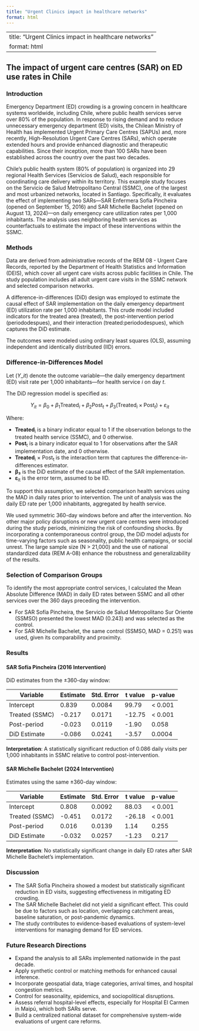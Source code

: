 ```yaml
---
title: "Urgent Clinics impact in healthcare networks"
format: html
---
```


```{=html}
<script>
  const password = prompt("Por favor, introduce la contraseña para acceder:");
  const correct = "saraccess2024"; // Puedes cambiar esta clave a la que tú quieras

  if (password !== correct) {
    document.body.innerHTML = `
      <h1>Acceso denegado</h1>
      <p>No tienes permiso para ver este contenido.</p>
    `;
  }
</script>
```

---
title: "Urgent Clinics impact in healthcare networks"
format: html
---

```{=html}
<script>
  const password = prompt("Please enter the password to access this content:");
  const correct = "saraccess2024";  // Change this password to whatever you prefer

  if (password !== correct) {
    document.body.innerHTML = `
      <h1>Access Denied</h1>
      <p>You are not authorized to view this content.</p>
    `;
  }
</script>
```

## The impact of urgent care centres (SAR) on ED use rates in Chile

### Introduction

Emergency Department (ED) crowding is a growing concern in healthcare systems worldwide, including Chile, where public health services serve over 80% of the population. In response to rising demand and to reduce unnecessary emergency department (ED) visits, the Chilean Ministry of Health has implemented Urgent Primary Care Centres (SAPUs) and, more recently, High-Resolution Urgent Care Centres (SARs), which operate extended hours and provide enhanced diagnostic and therapeutic capabilities. Since their inception, more than 100 SARs have been established across the country over the past two decades.

Chile’s public health system (80% of population) is organized into 29 regional Health Services (Servicios de Salud), each responsible for coordinating care delivery within its territory. This example study focuses on the Servicio de Salud Metropolitano Central (SSMC), one of the largest and most urbanized networks, located in Santiago. Specifically, it evaluates the effect of implementing two SARs—SAR Enfermera Sofía Pincheira (opened on September 15, 2016) and SAR Michelle Bachelet (opened on August 13, 2024)—on daily emergency care utilization rates per 1,000 inhabitants. The analysis uses neighboring health services as counterfactuals to estimate the impact of these interventions within the SSMC.

### Methods

Data are derived from administrative records of the REM 08 - Urgent Care Records, reported by the Department of Health Statistics and Information (DEIS), which cover all urgent care visits across public facilities in Chile. The study population includes all adult urgent care visits in the SSMC network and selected comparison networks.

A difference-in-differences (DiD) design was employed to estimate the causal effect of SAR implementation on the daily emergency department (ED) utilization rate per 1,000 inhabitants. This crude model included indicators for the treated area (treated), the post-intervention period (periododespues), and their interaction (treated:periododespues), which captures the DiD estimate.

The outcomes were modeled using ordinary least squares (OLS), assuming independent and identically distributed (IID) errors.

### Difference-in-Differences Model

Let $(Y\_{it})$ denote the outcome variable—the daily emergency department (ED) visit rate per 1,000 inhabitants—for health service *i* on day *t*.

The DiD regression model is specified as:

$$
Y_{it} = \beta_0 + \beta_1 \text{Treated}_i + \beta_2 \text{Post}_t + \beta_3 (\text{Treated}_i \times \text{Post}_t) + \varepsilon_{it}
$$

Where:

-   **Treated**<sub>i</sub> is a binary indicator equal to 1 if the observation belongs to the treated health service (SSMC), and 0 otherwise.
-   **Post**<sub>t</sub> is a binary indicator equal to 1 for observations after the SAR implementation date, and 0 otherwise.
-   **Treated**<sub>i</sub> × Post<sub>t</sub> is the interaction term that captures the difference-in-differences estimator.
-   **β₃** is the DiD estimate of the causal effect of the SAR implementation.
-   **ε**<sub>it</sub> is the error term, assumed to be IID.

To support this assumption, we selected comparison health services using the MAD in daily rates prior to intervention. The unit of analysis was the daily ED rate per 1,000 inhabitants, aggregated by health service.

We used symmetric 360-day windows before and after the intervention. No other major policy disruptions or new urgent care centres were introduced during the study periods, minimizing the risk of confounding shocks. By incorporating a contemporaneous control group, the DiD model adjusts for time-varying factors such as seasonality, public health campaigns, or social unrest. The large sample size (N \> 21,000) and the use of national standardized data (REM A-08) enhance the robustness and generalizability of the results.

### Selection of Comparison Groups

To identify the most appropriate control services, I calculated the Mean Absolute Difference (MAD) in daily ED rates between SSMC and all other services over the 360 days preceding the intervention.

-   For SAR Sofía Pincheira, the Servicio de Salud Metropolitano Sur Oriente (SSMSO) presented the lowest MAD (0.243) and was selected as the control.
-   For SAR Michelle Bachelet, the same control (SSMSO, MAD = 0.251) was used, given its comparability and proximity.

### Results

#### SAR Sofía Pincheira (2016 Intervention)

DiD estimates from the ±360-day window:

| Variable       | Estimate | Std. Error | t value | p-value  |
|----------------|----------|------------|---------|----------|
| Intercept      | 0.839    | 0.0084     | 99.79   | \< 0.001 |
| Treated (SSMC) | -0.217   | 0.0171     | -12.75  | \< 0.001 |
| Post-period    | -0.023   | 0.0119     | -1.90   | 0.058    |
| DiD Estimate   | -0.086   | 0.0241     | -3.57   | 0.0004   |

**Interpretation**: A statistically significant reduction of 0.086 daily visits per 1,000 inhabitants in SSMC relative to control post-intervention.

#### SAR Michelle Bachelet (2024 Intervention)

Estimates using the same ±360-day window:

| Variable       | Estimate | Std. Error | t value | p-value  |
|----------------|----------|------------|---------|----------|
| Intercept      | 0.808    | 0.0092     | 88.03   | \< 0.001 |
| Treated (SSMC) | -0.451   | 0.0172     | -26.18  | \< 0.001 |
| Post-period    | 0.016    | 0.0139     | 1.14    | 0.255    |
| DiD Estimate   | -0.032   | 0.0257     | -1.23   | 0.217    |

**Interpretation**: No statistically significant change in daily ED rates after SAR Michelle Bachelet's implementation.

### Discussion

-   The SAR Sofía Pincheira showed a modest but statistically significant reduction in ED visits, suggesting effectiveness in mitigating ED crowding.
-   The SAR Michelle Bachelet did not yield a significant effect. This could be due to factors such as location, overlapping catchment areas, baseline saturation, or post-pandemic dynamics.
-   The study contributes to evidence-based evaluations of system-level interventions for managing demand for ED services.

### Future Research Directions

-   Expand the analysis to all SARs implemented nationwide in the past decade.
-   Apply synthetic control or matching methods for enhanced causal inference.
-   Incorporate geospatial data, triage categories, arrival times, and hospital congestion metrics.
-   Control for seasonality, epidemics, and sociopolitical disruptions.
-   Assess referral hospital-level effects, especially for Hospital El Carmen in Maipú, which both SARs serve.
-   Build a centralized national dataset for comprehensive system-wide evaluations of urgent care reforms.
